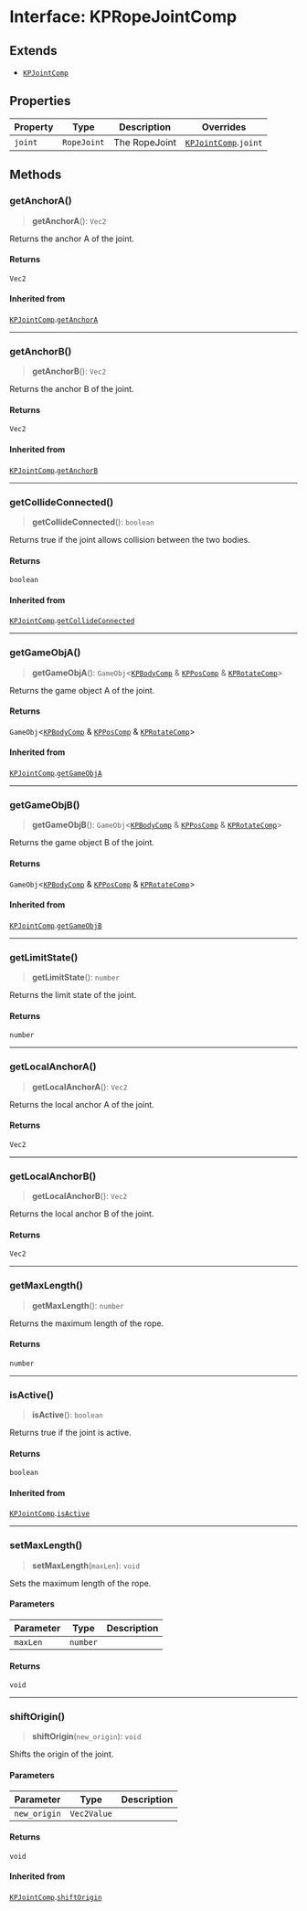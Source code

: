 # Interface: KPRopeJointComp

## Extends

- [`KPJointComp`](/api/interfaces/KPJointComp)

## Properties

| Property | Type | Description | Overrides |
| ------ | ------ | ------ | ------ |
| `joint` | `RopeJoint` | The RopeJoint | [`KPJointComp`](/api/interfaces/KPJointComp).`joint` |

## Methods

### getAnchorA()

> **getAnchorA**(): `Vec2`

Returns the anchor A of the joint.

#### Returns

`Vec2`

#### Inherited from

[`KPJointComp`](/api/interfaces/KPJointComp).[`getAnchorA`](/api/interfaces/KPJointComp#getanchora)

***

### getAnchorB()

> **getAnchorB**(): `Vec2`

Returns the anchor B of the joint.

#### Returns

`Vec2`

#### Inherited from

[`KPJointComp`](/api/interfaces/KPJointComp).[`getAnchorB`](/api/interfaces/KPJointComp#getanchorb)

***

### getCollideConnected()

> **getCollideConnected**(): `boolean`

Returns true if the joint allows collision between the two bodies.

#### Returns

`boolean`

#### Inherited from

[`KPJointComp`](/api/interfaces/KPJointComp).[`getCollideConnected`](/api/interfaces/KPJointComp#getcollideconnected)

***

### getGameObjA()

> **getGameObjA**(): `GameObj`\<[`KPBodyComp`](/api/interfaces/KPBodyComp) & [`KPPosComp`](/api/interfaces/KPPosComp) & [`KPRotateComp`](/api/interfaces/KPRotateComp)\>

Returns the game object A of the joint.

#### Returns

`GameObj`\<[`KPBodyComp`](/api/interfaces/KPBodyComp) & [`KPPosComp`](/api/interfaces/KPPosComp) & [`KPRotateComp`](/api/interfaces/KPRotateComp)\>

#### Inherited from

[`KPJointComp`](/api/interfaces/KPJointComp).[`getGameObjA`](/api/interfaces/KPJointComp#getgameobja)

***

### getGameObjB()

> **getGameObjB**(): `GameObj`\<[`KPBodyComp`](/api/interfaces/KPBodyComp) & [`KPPosComp`](/api/interfaces/KPPosComp) & [`KPRotateComp`](/api/interfaces/KPRotateComp)\>

Returns the game object B of the joint.

#### Returns

`GameObj`\<[`KPBodyComp`](/api/interfaces/KPBodyComp) & [`KPPosComp`](/api/interfaces/KPPosComp) & [`KPRotateComp`](/api/interfaces/KPRotateComp)\>

#### Inherited from

[`KPJointComp`](/api/interfaces/KPJointComp).[`getGameObjB`](/api/interfaces/KPJointComp#getgameobjb)

***

### getLimitState()

> **getLimitState**(): `number`

Returns the limit state of the joint.

#### Returns

`number`

***

### getLocalAnchorA()

> **getLocalAnchorA**(): `Vec2`

Returns the local anchor A of the joint.

#### Returns

`Vec2`

***

### getLocalAnchorB()

> **getLocalAnchorB**(): `Vec2`

Returns the local anchor B of the joint.

#### Returns

`Vec2`

***

### getMaxLength()

> **getMaxLength**(): `number`

Returns the maximum length of the rope.

#### Returns

`number`

***

### isActive()

> **isActive**(): `boolean`

Returns true if the joint is active.

#### Returns

`boolean`

#### Inherited from

[`KPJointComp`](/api/interfaces/KPJointComp).[`isActive`](/api/interfaces/KPJointComp#isactive)

***

### setMaxLength()

> **setMaxLength**(`maxLen`): `void`

Sets the maximum length of the rope.

#### Parameters

| Parameter | Type | Description |
| ------ | ------ | ------ |
| `maxLen` | `number` |  |

#### Returns

`void`

***

### shiftOrigin()

> **shiftOrigin**(`new_origin`): `void`

Shifts the origin of the joint.

#### Parameters

| Parameter | Type | Description |
| ------ | ------ | ------ |
| `new_origin` | `Vec2Value` |  |

#### Returns

`void`

#### Inherited from

[`KPJointComp`](/api/interfaces/KPJointComp).[`shiftOrigin`](/api/interfaces/KPJointComp#shiftorigin)
